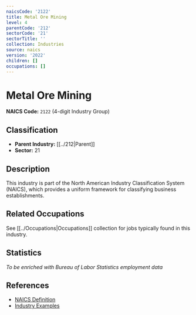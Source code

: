 ```yaml
---
naicsCode: '2122'
title: Metal Ore Mining
level: 4
parentCode: '212'
sectorCode: '21'
sectorTitle: ''
collection: Industries
source: naics
version: '2022'
children: []
occupations: []
---
```

# Metal Ore Mining

**NAICS Code:** `2122` (4-digit Industry Group)

## Classification

- **Parent Industry:** [[../212|Parent]]
- **Sector:** 21

## Description

This industry is part of the North American Industry Classification System (NAICS), which provides a uniform framework for classifying business establishments.

## Related Occupations

See [[../Occupations|Occupations]] collection for jobs typically found in this industry.

## Statistics

*To be enriched with Bureau of Labor Statistics employment data*

## References

- [NAICS Definition](https://www.census.gov/naics/)
- [Industry Examples](https://www.census.gov/naics/2022NAICS/)
